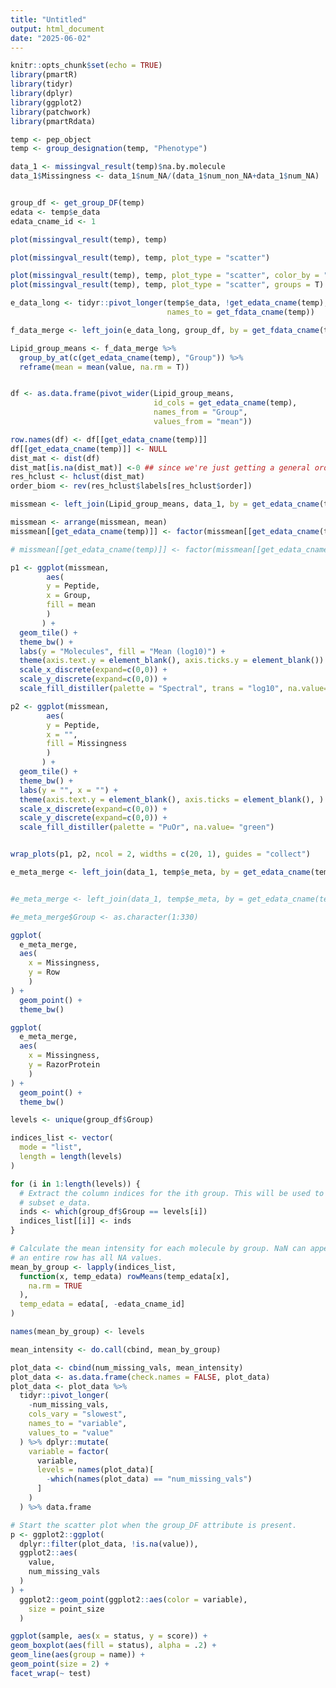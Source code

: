 ```yaml
---
title: "Untitled"
output: html_document
date: "2025-06-02"
---
```


```r
knitr::opts_chunk$set(echo = TRUE)
library(pmartR)
library(tidyr)
library(dplyr)
library(ggplot2)
library(patchwork)
library(pmartRdata)
```

```r

temp <- pep_object
temp <- group_designation(temp, "Phenotype")

```

```r

data_1 <- missingval_result(temp)$na.by.molecule
data_1$Missingness <- data_1$num_NA/(data_1$num_non_NA+data_1$num_NA)


group_df <- get_group_DF(temp)
edata <- temp$e_data
edata_cname_id <- 1


```

```r

plot(missingval_result(temp), temp)

plot(missingval_result(temp), temp, plot_type = "scatter")

plot(missingval_result(temp), temp, plot_type = "scatter", color_by = "Group")
plot(missingval_result(temp), temp, plot_type = "scatter", groups = T)

```

```r

e_data_long <- tidyr::pivot_longer(temp$e_data, !get_edata_cname(temp), 
                                   names_to = get_fdata_cname(temp))

f_data_merge <- left_join(e_data_long, group_df, by = get_fdata_cname(temp))

Lipid_group_means <- f_data_merge %>% 
  group_by_at(c(get_edata_cname(temp), "Group")) %>% 
  reframe(mean = mean(value, na.rm = T))


df <- as.data.frame(pivot_wider(Lipid_group_means, 
                                id_cols = get_edata_cname(temp), 
                                names_from = "Group", 
                                values_from = "mean"))

row.names(df) <- df[[get_edata_cname(temp)]]
df[[get_edata_cname(temp)]] <- NULL
dist_mat <- dist(df)
dist_mat[is.na(dist_mat)] <-0 ## since we're just getting a general order, this should be okish
res_hclust <- hclust(dist_mat)
order_biom <- rev(res_hclust$labels[res_hclust$order])

missmean <- left_join(Lipid_group_means, data_1, by = get_edata_cname(temp))

missmean <- arrange(missmean, mean)
missmean[[get_edata_cname(temp)]] <- factor(missmean[[get_edata_cname(temp)]], levels = unique(missmean[[get_edata_cname(temp)]]))

# missmean[[get_edata_cname(temp)]] <- factor(missmean[[get_edata_cname(temp)]], levels = order_biom)

```

```r
      
p1 <- ggplot(missmean, 
        aes(
        y = Peptide,
        x = Group,
        fill = mean
        )
       ) +
  geom_tile() +
  theme_bw() +
  labs(y = "Molecules", fill = "Mean (log10)") +
  theme(axis.text.y = element_blank(), axis.ticks.y = element_blank()) +
  scale_x_discrete(expand=c(0,0)) + 
  scale_y_discrete(expand=c(0,0)) +
  scale_fill_distiller(palette = "Spectral", trans = "log10", na.value="white")

p2 <- ggplot(missmean, 
        aes(
        y = Peptide,
        x = "",
        fill = Missingness
        )
       ) +
  geom_tile() +
  theme_bw() +
  labs(y = "", x = "") +
  theme(axis.text.y = element_blank(), axis.ticks = element_blank(), ) +
  scale_x_discrete(expand=c(0,0)) + 
  scale_y_discrete(expand=c(0,0)) +
  scale_fill_distiller(palette = "PuOr", na.value= "green")


wrap_plots(p1, p2, ncol = 2, widths = c(20, 1), guides = "collect")


```

```r


e_meta_merge <- left_join(data_1, temp$e_meta, by = get_edata_cname(temp))


#e_meta_merge <- left_join(data_1, temp$e_meta, by = get_edata_cname(temp))[1:330,]

#e_meta_merge$Group <- as.character(1:330)

ggplot(
  e_meta_merge,
  aes(
    x = Missingness,
    y = Row
    )
) +
  geom_point() +
  theme_bw()

ggplot(
  e_meta_merge,
  aes(
    x = Missingness,
    y = RazorProtein
    )
) +
  geom_point() +
  theme_bw()


```



```r


levels <- unique(group_df$Group)

indices_list <- vector(
  mode = "list",
  length = length(levels)
)

for (i in 1:length(levels)) {
  # Extract the column indices for the ith group. This will be used to
  # subset e_data.
  inds <- which(group_df$Group == levels[i])
  indices_list[[i]] <- inds
}

# Calculate the mean intensity for each molecule by group. NaN can appear if
# an entire row has all NA values.
mean_by_group <- lapply(indices_list,
  function(x, temp_edata) rowMeans(temp_edata[x],
    na.rm = TRUE
  ),
  temp_edata = edata[, -edata_cname_id]
)

names(mean_by_group) <- levels

mean_intensity <- do.call(cbind, mean_by_group)

```





```r

plot_data <- cbind(num_missing_vals, mean_intensity)
plot_data <- as.data.frame(check.names = FALSE, plot_data)
plot_data <- plot_data %>%
  tidyr::pivot_longer(
    -num_missing_vals,
    cols_vary = "slowest",
    names_to = "variable",
    values_to = "value"
  ) %>% dplyr::mutate(
    variable = factor(
      variable,
      levels = names(plot_data)[
        -which(names(plot_data) == "num_missing_vals")
      ]
    )
  ) %>% data.frame

# Start the scatter plot when the group_DF attribute is present.
p <- ggplot2::ggplot(
  dplyr::filter(plot_data, !is.na(value)),
  ggplot2::aes(
    value,
    num_missing_vals
  )
) +
  ggplot2::geom_point(ggplot2::aes(color = variable),
    size = point_size
  )


```


```r
ggplot(sample, aes(x = status, y = score)) + 
geom_boxplot(aes(fill = status), alpha = .2) +
geom_line(aes(group = name)) + 
geom_point(size = 2) + 
facet_wrap(~ test)
```

